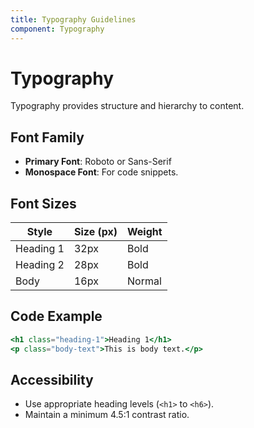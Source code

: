 ```yaml
---
title: Typography Guidelines
component: Typography
---
```


# Typography

Typography provides structure and hierarchy to content.

## Font Family

- **Primary Font**: Roboto or Sans-Serif
- **Monospace Font**: For code snippets.

## Font Sizes

| Style      | Size (px)   | Weight  |
|------------|-------------|---------|
| Heading 1  | 32px        | Bold    |
| Heading 2  | 28px        | Bold    |
| Body       | 16px        | Normal  |

## Code Example

```jsx copy
<h1 class="heading-1">Heading 1</h1>
<p class="body-text">This is body text.</p>
```

## Accessibility

- Use appropriate heading levels (`<h1>` to `<h6>`).
- Maintain a minimum 4.5:1 contrast ratio.
